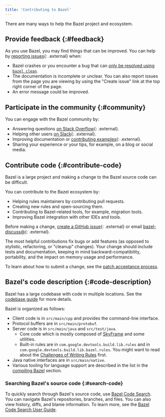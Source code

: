 ```yaml
---
title: 'Contributing to Bazel'
---
```


There are many ways to help the Bazel project and ecosystem.

## Provide feedback {:#feedback}

As you use Bazel, you may find things that can be improved.
You can help by [reporting issues](http://github.com/bazelbuild/bazel/issues){: .external}
when:

   - Bazel crashes or you encounter a bug that can [only be resolved using `bazel
     clean`](/run/build#correct-incremental-rebuilds).
   - The documentation is incomplete or unclear. You can also report issues
     from the page you are viewing by using the "Create issue"
     link at the top right corner of the page.
   - An error message could be improved.

## Participate in the community {:#community}

You can engage with the Bazel community by:

   - Answering questions [on Stack Overflow](
     https://stackoverflow.com/questions/tagged/bazel){: .external}.
   - Helping other users [on Slack](https://slack.bazel.build){: .external}.
   - Improving documentation or [contributing examples](
     https://github.com/bazelbuild/examples){: .external}.
   - Sharing your experience or your tips, for example, on a blog or social media.

## Contribute code {:#contribute-code}

Bazel is a large project and making a change to the Bazel source code
can be difficult.

You can contribute to the Bazel ecosystem by:

   - Helping rules maintainers by contributing pull requests.
   - Creating new rules and open-sourcing them.
   - Contributing to Bazel-related tools, for example, migration tools.
   - Improving Bazel integration with other IDEs and tools.

Before making a change, [create a GitHub
issue](http://github.com/bazelbuild/bazel/issues){: .external}
or email [bazel-discuss@](mailto:bazel-discuss@googlegroups.com){: .external}.

The most helpful contributions fix bugs or add features (as opposed
to stylistic, refactoring, or "cleanup" changes). Your change should
include tests and documentation, keeping in mind backward-compatibility,
portability, and the impact on memory usage and performance.

To learn about how to submit a change, see the
[patch acceptance process](/versions/7.4.0/contribute/patch-acceptance).

## Bazel's code description {:#code-description}

Bazel has a large codebase with code in multiple locations. See the [codebase guide](/versions/7.4.0/contribute/codebase) for more details.

Bazel is organized as follows:

*  Client code is in `src/main/cpp` and provides the command-line interface.
*  Protocol buffers are in `src/main/protobuf`.
*  Server code is in `src/main/java` and `src/test/java`.
   *  Core code which is mostly composed of [SkyFrame](/versions/7.4.0/reference/skyframe)
      and some utilities.
   *  Built-in rules are in `com.google.devtools.build.lib.rules` and in
     `com.google.devtools.build.lib.bazel.rules`. You might want to read about
     the [Challenges of Writing Rules](/versions/7.4.0/rules/challenges) first.
*  Java native interfaces are in `src/main/native`.
*  Various tooling for language support are described in the list in the
   [compiling Bazel](/versions/7.4.0/install/compile-source) section.

### Searching Bazel's source code {:#search-code}

To quickly search through Bazel's source code, use
[Bazel Code Search](https://source.bazel.build/). You can navigate Bazel's
repositories, branches, and files. You can also view history, diffs, and blame
information. To learn more, see the
[Bazel Code Search User Guide](/versions/7.4.0/contribute/search).
